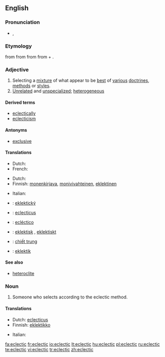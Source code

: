 ==English==

===Pronunciation===
* {{IPA|/ɪˈklɛktɪk/}}, {{SAMPA|/I"klEktIk/}}

===Etymology===
from {{etyl|fr|en}} {{term|éclectique|lang=fr}} from {{etyl|grc|en}} {{term|ἐκλεκτικός||selective|tr=eklektikos|lang=grc|sc=polytonic}} from {{term|ἐκλέγω||I pick, choose|tr=eklegō|lang=grc|sc=polytonic}} from {{term|ἐκ||out, from|tr=ek|lang=grc|sc=polytonic}} + {{term|λέγω||I choose, count|tr=legō|lang=grc|sc=polytonic}}.

===Adjective===
{{en-adj}}

# Selecting a [[mixture]] of what appear to be [[best]] of [[various]] [[doctrines]], [[methods]] or [[styles]].
# [[unrelated|Unrelated]] and [[unspecialized]]; [[heterogeneous]]

====Derived terms====
* [[eclectically]]
* [[eclecticism]]

====Antonyms====
* [[exclusive]]

====Translations====
{{trans-top|Selecting a mixture of what appear to be best of various doctrines, methods or styles}}
* Dutch: {{t-|nl|eclectisch}}
* French: {{t+|fr|éclectique}}
{{trans-mid}}
{{trans-bottom}}

{{trans-top|Unrelated and unspecialized}}
* Dutch: {{t-|nl|uiteenlopend}}
* Finnish: [[monenkirjava]], [[monivivahteinen]], [[eklektinen]]
{{trans-mid}}
* Italian: {{t-|it|eclettico}}
{{trans-bottom}}

{{checktrans-top}}
* {{ttbc|Czech}}: [[eklektický]]
* {{ttbc|Latin}}: [[eclecticus]] {{m}}
* {{ttbc|Spanish}}: [[ecléctico]] {{m}}
* {{ttbc|Swedish}}: [[eklektisk]] {{c}}, [[eklektiskt]] {{n}}
* {{ttbc|Vietnamese}}: [[chiết trung]]
* {{ttbc|Serbian}}: [[eklektik]]
{{trans-bottom}}

====See also====
* [[heteroclite]]

===Noun===
{{en-noun}}

# Someone who selects according to the eclectic method.

====Translations====
{{trans-top|one who selects by the eclectic method}}
* Dutch: [[eclecticus]] {{m}}
* Finnish: [[eklektikko]]
{{trans-mid}}
* Italian: {{t-|it|eclettico}}
{{trans-bottom}}

[[fa:eclectic]]
[[fr:eclectic]]
[[io:eclectic]]
[[lt:eclectic]]
[[hu:eclectic]]
[[pl:eclectic]]
[[ru:eclectic]]
[[te:eclectic]]
[[vi:eclectic]]
[[tr:eclectic]]
[[zh:eclectic]]